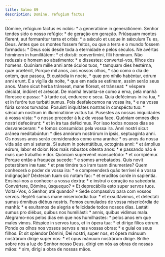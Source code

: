 ```yaml
---
title: Salmo 89
description: Domine, refugium factus
---
```


<div class="side-by-side not-content">
  <span>
    Dómine, refúgium factus es nobis: * a generatióne in generatiónem.
  </span>
  <span>
    Senhor tendes sido o nosso refúgio: * de geração em geração.
  </span>
  <span>
    Priúsquam montes fíerent, aut formarétur terra et orbis: * a sǽculo et usque
    in sǽculum Tu es, Deus.
  </span>
  <span>
    Antes que os montes fossem feitos, ou que a terra e o mundo fossem formados:
    * Deus sois desde toda a eternidade e pelos séculos.
  </span>
  <span>
    Ne avértas hóminem in humilitátem: * et dixísti: convertímini, fílii
    hóminum.
  </span>
  <span>
    Não reduzais o homem ao abatimento: * e dissestes: convertei-vos, filhos dos
    homens.
  </span>
  <span>
    Quóniam mille anni ante óculos tuos, * tamquam dies hestérna, quæ prætériit,
  </span>
  <span>
    Porque mil anos, aos vossos olhos, * são como o dia de ontem, que passou,
  </span>
  <span>
    Et custódia in nocte, * quæ pro níhilo habéntur, eórum anni erunt.
  </span>
  <span>
    E a vigília da noite, * que em nada se estimam, assim serão seus anos.
  </span>
  <span>
    Mane sicut herba tránseat, mane flóreat, et tránseat: * véspere décidat,
    indúret et aréscat.
  </span>
  <span>
    De manhã levanta-se como a erva, pela manhã floresce e passa: * à tarde cai,
    endurece e seca.
  </span>
  <span>
    Quia defécimus in ira tua, * et in furóre tuo turbáti sumus.
  </span>
  <span>
    Pois desfalecemos na vossa ira, * e na vossa fúria somos turvados.
  </span>
  <span>
    Posuísti iniquitátes nostras in conspéctu tuo: * sǽculum nostrum in
    illuminatióne vultus tui.
  </span>
  <span>
    Pusestes as nossas iniquidades à vossa vista: * o nosso proceder à luz de
    vossa face.
  </span>
  <span>
    Quóniam omnes dies nostri defecérunt: * et in ira tua defécimus.
  </span>
  <span>
    Por isso todos nossos dias se desvaneceram: * e fomos consumidos pela vossa
    ira.
  </span>
  <span>
    Anni nostri sicut aránea meditabúntur: * dies annórum nostrórum in ipsis,
    septuagínta anni.
  </span>
  <span>
    Os nossos anos serão considerados como uma aranha: * os anos da nossa vida
    são em si setenta.
  </span>
  <span>
    Si autem in potentátibus, octogínta anni: * et ámplius eórum, labor et
    dolor.
  </span>
  <span>
    Nos mais robustos oitenta anos: * e passando não é mais que trabalho e dor.
  </span>
  <span>
    Quóniam supervénit mansuetúdo: * et corripiémur.
  </span>
  <span>
    Porque então a fraqueza sucede: * e somos arrebatados.
  </span>
  <span>
    Quis novit potestátem iræ tuæ: * et præ timóre tuo iram tuam dinumeráre?
  </span>
  <span>
    Quem conhecerá o poder de vossa ira: * e compreenderá quão terrível é a
    vossa indignação?
  </span>
  <span>
    Déxteram tuam sic notam fac: * et erudítos corde in sapiéntia.
  </span>
  <span>
    Ensinai-nos a conhecer a vossa dextra: * e instruí o coração na sabedoria.
  </span>
  <span>
    Convértere, Dómine, úsquequo? * Et deprecábilis esto super servos tuos.
  </span>
  <span>
    Voltai-Vos, ó Senhor, até quando? * Sede compassivo para com vossos servos.
  </span>
  <span>
    Repléti sumus mane misericórdia tua: * et exsultávimus, et delectáti sumus
    ómnibus diébus nostris.
  </span>
  <span>
    Fomos cumulados de vossa misericórdia de manhã: * e exultamos de alegria e
    felicidade todos nossos dias.
  </span>
  <span>
    Lætáti sumus pro diébus, quibus nos humiliásti: * annis, quibus vídimus
    mala.
  </span>
  <span>
    Alegramo-nos pelos dias em que nos humilhastes: * pelos anos em que males
    vimos.
  </span>
  <span>
    Réspice in servos tuos, et in ópera tua: * et dírige fílios eórum.
  </span>
  <span>
    Ponde os olhos nos vossos servos e nas vossas obras: * e guiai os seus
    filhos.
  </span>
  <span>
    Et sit splendor Dómini, Dei nostri, super nos, et ópera mánuum nostrárum
    dírige super nos: * et opus mánuum nostrárum dírige.
  </span>
  <span>
    Brilhe sobre nós a luz do Senhor nosso Deus, dirigi em nós as obras de
    nossas mãos: * sim, dirigi a obra de nossas mãos.
  </span>
</div>
